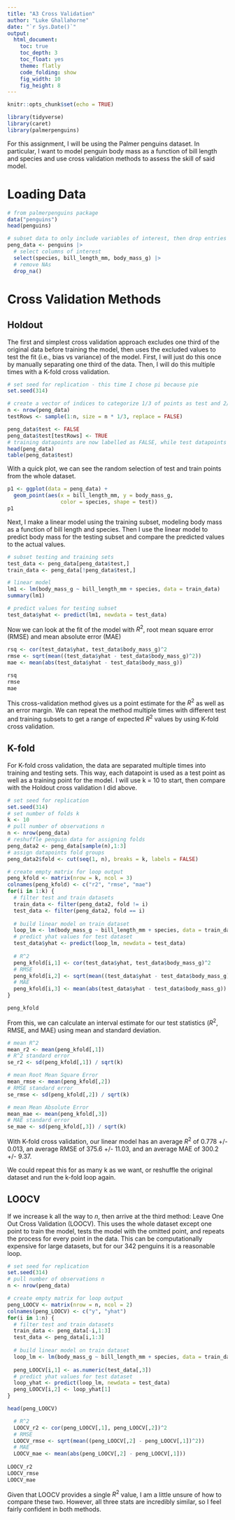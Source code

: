 ```yaml
---
title: "A3 Cross Validation"
author: "Luke Ghallahorne"
date: "`r Sys.Date()`"
output: 
  html_document:
    toc: true
    toc_depth: 3
    toc_float: yes
    theme: flatly
    code_folding: show
    fig_width: 10
    fig_height: 8
---
```


```r
knitr::opts_chunk$set(echo = TRUE)
```

```r
library(tidyverse)
library(caret)
library(palmerpenguins)
```

For this assignment, I will be using the Palmer penguins dataset. In particular, I want to model penguin body mass as a function of bill length and species and use cross validation methods to assess the skill of said model.

# Loading Data

```r
# from palmerpenguins package
data("penguins")
head(penguins)

# subset data to only include variables of interest, then drop entries with NA fields
peng_data <- penguins |> 
  # select columns of interest
  select(species, bill_length_mm, body_mass_g) |>
  # remove NAs
  drop_na()
```

# Cross Validation Methods
## Holdout
The first and simplest cross validation approach excludes one third of the original data before training the model, then uses the excluded values to test the fit (i.e., bias vs variance) of the model. First, I will just do this once by manually separating one third of the data. Then, I will do this multiple times with a K-fold cross validation.

```r
# set seed for replication - this time I chose pi because pie
set.seed(314)

# create a vector of indices to categorize 1/3 of points as test and 2/3 as train
n <- nrow(peng_data)
testRows <- sample(1:n, size = n * 1/3, replace = FALSE)

peng_data$test <- FALSE
peng_data$test[testRows] <- TRUE
# training datapoints are now labelled as FALSE, while test datapoints are labelled as TRUE
head(peng_data)
table(peng_data$test)
```

With a quick plot, we can see the random selection of test and train points from the whole dataset.

```r
p1 <- ggplot(data = peng_data) +
  geom_point(aes(x = bill_length_mm, y = body_mass_g, 
                 color = species, shape = test))
p1
```

Next, I make a linear model using the training subset, modeling body mass as a function of bill length and species. Then I use the linear model to predict body mass for the testing subset and compare the predicted values to the actual values.

```r
# subset testing and training sets
test_data <- peng_data[peng_data$test,]
train_data <- peng_data[!peng_data$test,]

# linear model
lm1 <- lm(body_mass_g ~ bill_length_mm + species, data = train_data)
summary(lm1)

# predict values for testing subset
test_data$yhat <- predict(lm1, newdata = test_data)
```

Now we can look at the fit of the model with $R^2$, root mean square error (RMSE) and mean absolute error (MAE)

```r
rsq <- cor(test_data$yhat, test_data$body_mass_g)^2
rmse <- sqrt(mean((test_data$yhat - test_data$body_mass_g)^2))
mae <- mean(abs(test_data$yhat - test_data$body_mass_g))

rsq
rmse
mae
```

This cross-validation method gives us a point estimate for the $R^2$ as well as an error margin. We can repeat the method multiple times with different test and training subsets to get a range of expected $R^2$ values by using K-fold cross validation.

## K-fold

For K-fold cross validation, the data are separated multiple times into training and testing sets. This way, each datapoint is used as a test point as well as a training point for the model. I will use k = 10 to start, then compare with the Holdout cross validation I did above.

```r
# set seed for replication
set.seed(314)
# set number of folds k
k <- 10
# pull number of observations n
n <- nrow(peng_data)
# reshuffle penguin data for assigning folds
peng_data2 <- peng_data[sample(n),1:3]
# assign datapoints fold groups
peng_data2$fold <- cut(seq(1, n), breaks = k, labels = FALSE)

# create empty matrix for loop output
peng_kfold <- matrix(nrow = k, ncol = 3)
colnames(peng_kfold) <- c("r2", "rmse", "mae")
for(i in 1:k) {
  # filter test and train datasets 
  train_data <- filter(peng_data2, fold != i)
  test_data <- filter(peng_data2, fold == i)
  
  # build linear model on train dataset
  loop_lm <- lm(body_mass_g ~ bill_length_mm + species, data = train_data)
  # predict yhat values for test dataset
  test_data$yhat <- predict(loop_lm, newdata = test_data)
  
  # R^2
  peng_kfold[i,1] <- cor(test_data$yhat, test_data$body_mass_g)^2
  # RMSE
  peng_kfold[i,2] <- sqrt(mean((test_data$yhat - test_data$body_mass_g)^2))
  # MAE
  peng_kfold[i,3] <- mean(abs(test_data$yhat - test_data$body_mass_g))
}

peng_kfold
```

From this, we can calculate an interval estimate for our test statistics ($R^2$, RMSE, and MAE) using mean and standard deviation.

```r
# mean R^2
mean_r2 <- mean(peng_kfold[,1])
# R^2 standard error
se_r2 <- sd(peng_kfold[,1]) / sqrt(k)

# mean Root Mean Square Error
mean_rmse <- mean(peng_kfold[,2])
# RMSE standard error
se_rmse <- sd(peng_kfold[,2]) / sqrt(k)

# mean Mean Absolute Error
mean_mae <- mean(peng_kfold[,3])
# MAE standard error
se_mae <- sd(peng_kfold[,3]) / sqrt(k)

```

With K-fold cross validation, our linear model has an average $R^2$ of 0.778 +/- 0.013, an average RMSE of 375.6 +/- 11.03, and an average MAE of 300.2 +/- 9.37.

We could repeat this for as many k as we want, or reshuffle the original dataset and run the k-fold loop again. 

## LOOCV
If we increase k all the way to $n$, then arrive at the third method: Leave One Out Cross Validation (LOOCV). This uses the whole dataset except one point to train the model, tests the model with the omitted point, and repeats the process for every point in the data. This can be computationally expensive for large datasets, but for our 342 penguins it is a reasonable loop.

```r
# set seed for replication
set.seed(314)
# pull number of observations n
n <- nrow(peng_data)

# create empty matrix for loop output
peng_LOOCV <- matrix(nrow = n, ncol = 2)
colnames(peng_LOOCV) <- c("y", "yhat")
for(i in 1:n) {
  # filter test and train datasets 
  train_data <- peng_data[-i,1:3]
  test_data <- peng_data[i,1:3]
  
  # build linear model on train dataset
  loop_lm <- lm(body_mass_g ~ bill_length_mm + species, data = train_data)
  
  peng_LOOCV[i,1] <- as.numeric(test_data[,3])
  # predict yhat values for test dataset
  loop_yhat <- predict(loop_lm, newdata = test_data)
  peng_LOOCV[i,2] <- loop_yhat[1]
}

head(peng_LOOCV)

  # R^2
  LOOCV_r2 <- cor(peng_LOOCV[,1], peng_LOOCV[,2])^2
  # RMSE
  LOOCV_rmse <- sqrt(mean((peng_LOOCV[,2] - peng_LOOCV[,1])^2))
  # MAE
  LOOCV_mae <- mean(abs(peng_LOOCV[,2] - peng_LOOCV[,1]))
  
LOOCV_r2
LOOCV_rmse
LOOCV_mae
```

Given that LOOCV provides a single $R^2$ value, I am a little unsure of how to compare these two. However, all three stats are incredibly similar, so I feel fairly confident in both methods.



